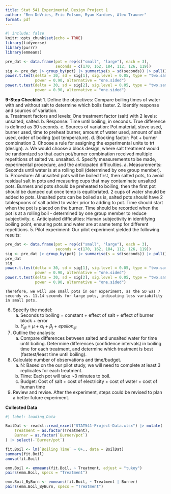 ```yaml
---
title: Stat 541 Experimental Design Project 1
author: "Ben DeVries, Eric Folsom, Ryan Kardoes, Alex Trauner"
format: pdf
---
```


```r
#| include: false
knitr::opts_chunk$set(echo = TRUE)
library(tidyverse)
library(purrr)
library(emmeans)
```

```r
pre_dat <- data.frame(pot = rep(c("small", "large"), each = 3),
                      seconds = c(170, 162, 184, 112, 126, 119))
sig <- pre_dat |> group_by(pot) |> summarise(s = sd(seconds)) |> pull()
power.t.test(delta = 30, sd = sig[1], sig.level = 0.05, type = "two.sample",
             power = 0.90, alternative = "one.sided")
power.t.test(delta = 30, sd = sig[2], sig.level = 0.05, type = "two.sample",
             power = 0.90, alternative = "one.sided")
```

**9-Step Checklist**
1.	Define the objectives: Compare boiling times of water with and without salt to determine which boils faster. 
2.	Identify response and sources of variation.  
    a.	Treatment factors and levels: One treatment factor (salt) with 2 levels: unsalted, salted. 
    b.	Response: Time until boiling, in seconds. True difference is defined as 30 seconds.
    c.	Sources of variation: Pot material, stove used, burner used, time to preheat burner, amount of water used, amount of salt used, order of boiling (pot temperature).
    d.	Blocking factor: Pot + burner combination
3.	Choose a rule for assigning the experimental units to trt (design). 
    a.	We would choose a block design, where salt treatment would be randomized so that each pot/burner combination received multiple repetitions of salted vs. unsalted.
4.	Specify measurements to be made, experimental procedure, and the anticipated difficulties. 
    a.	Measurements: Seconds until water is at a rolling boil (determined by one group member). 
    b.	Procedure: All unsalted pots will be boiled first, then salted pots, to avoid residual salt in pots and measuring cups that may contaminate unsalted pots. Burners and pots should be preheated to boiling, then the first pot should be dumped out once temp is equilibriated. 2 cups of water should be added to pots. Unsalted pots can be boiled as is, salted pots should have 2 tablespoons of salt added to water prior to adding to pot. Time should start when the pot is placed on the burner. Time should be recorded when the pot is at a rolling boil - determined by one group member to reduce subjectivity. 
    c.	Anticipated difficulties: Human subjectivity in identifying boiling point, ensuring pots and water are at same temp for different repetitions. 
5.	Pilot experiment: Our pilot experiment yielded the following results:

```r
pre_dat <- data.frame(pot = rep(c("small", "large"), each = 3),
                      seconds = c(170, 162, 184, 112, 126, 119))
sig <- pre_dat |> group_by(pot) |> summarise(s = sd(seconds)) |> pull()
pre_dat
sig
power.t.test(delta = 30, sd = sig[1], sig.level = 0.05, type = "two.sample",
             power = 0.90, alternative = "one.sided")
power.t.test(delta = 30, sd = sig[2], sig.level = 0.05, type = "two.sample",
             power = 0.90, alternative = "one.sided")
```

    Therefore, we will use small pots in our experiment, as the SD was 7 seconds vs. 11.14 seconds for large pots, indicating less variability in small pots.

6.	Specify the model: 
    a.	Seconds to boiling = constant + effect of salt + effect of burner block + error 
    b.	$Y_{ijt}$ = $\mu$ + $\alpha_i$ + $\beta_j$ + $epsilon_{ijt}$
7.	Outline the analysis: 
    a.	Compare differences between salted and unsalted water for time until boiling. Determine differences (confidence intervals) in boiling time for each treatment, and determine which treatment is best (fastest/least time until boiling). 
8.	Calculate number of observations and time/budget. 
    a.	N: Based on the our pilot study, we will need to complete at least 3 replicates for each treatment. 
    b.	Time: Each pot will take ~3 minutes to boil.
    c.	Budget: Cost of salt + cost of electricity + cost of water + cost of human time 
9.	Review and revise. After the experiment, steps could be revised to plan a better future experiment. 

**Collected Data**

```r
#| label: loading_Data

BoilDat <- readxl::read_excel("STAT541-Project-Data.xlsx") |> mutate(
    Treatment = as.factor(Treatment),
    Burner = as.factor(`Burner/pot`)
) |> select(-`Burner/pot`)

fit.Boil <- lm(`Boiling Time` ~ 0+., data = BoilDat)
summary(fit.Boil)
anova(fit.Boil)

emm.Boil <- emmeans(fit.Boil, ~ Treatment, adjust = "tukey")
pairs(emm.Boil, specs = "Treatment")

emm.Boil_ByBurn <- emmeans(fit.Boil, ~ Treatment | Burner)
pairs(emm.Boil_ByBurn, specs = "Treatment")
```
